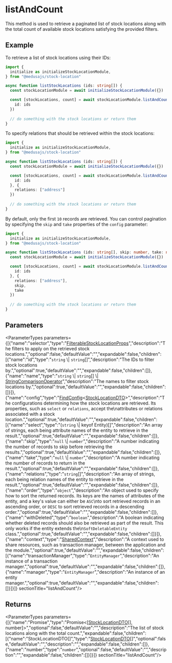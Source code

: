 
# listAndCount

This method is used to retrieve a paginated list of stock locations along with the total count of available stock locations satisfying the provided filters.

## Example

To retrieve a list of stock locations using their IDs:

```ts
import { 
  initialize as initializeStockLocationModule,
} from "@medusajs/stock-location"

async function listStockLocations (ids: string[]) {
  const stockLocationModule = await initializeStockLocationModule({})

  const [stockLocations, count] = await stockLocationModule.listAndCount({
    id: ids
  })
  
  // do something with the stock locations or return them
}
```

To specify relations that should be retrieved within the stock locations:

```ts
import { 
  initialize as initializeStockLocationModule,
} from "@medusajs/stock-location"

async function listStockLocations (ids: string[]) {
  const stockLocationModule = await initializeStockLocationModule({})

  const [stockLocations, count] = await stockLocationModule.listAndCount({
    id: ids
  }, {
    relations: ["address"]
  })
  
  // do something with the stock locations or return them
}
```

By default, only the first `10` records are retrieved. You can control pagination by specifying the `skip` and `take` properties of the `config` parameter:

```ts
import { 
  initialize as initializeStockLocationModule,
} from "@medusajs/stock-location"

async function listStockLocations (ids: string[], skip: number, take: number) {
  const stockLocationModule = await initializeStockLocationModule({})

  const [stockLocations, count] = await stockLocationModule.listAndCount({
    id: ids
  }, {
    relations: ["address"],
    skip,
    take
  })
  
  // do something with the stock locations or return them
}
```

## Parameters

<ParameterTypes parameters={[{"name":"selector","type":"[FilterableStockLocationProps](../../interfaces/stock_location.FilterableStockLocationProps.mdx)","description":"The filters to apply on the retrieved stock locations.","optional":false,"defaultValue":"","expandable":false,"children":[{"name":"id","type":"`string` \\| `string`[]","description":"The IDs to filter stock locations by.","optional":true,"defaultValue":"","expandable":false,"children":[]},{"name":"name","type":"`string` \\| `string`[] \\| [StringComparisonOperator](../../interfaces/stock_location.StringComparisonOperator.mdx)","description":"The names to filter stock locations by.","optional":true,"defaultValue":"","expandable":false,"children":[]}]},{"name":"config","type":"[FindConfig](../../interfaces/stock_location.FindConfig.mdx)&#60;[StockLocationDTO](../../types/stock_location.StockLocationDTO.mdx)&#62;","description":"The configurations determining how the stock locations are retrieved. Its properties, such as `select` or `relations`, accept the\nattributes or relations associated with a stock location.","optional":true,"defaultValue":"","expandable":false,"children":[{"name":"select","type":"(`string` \\| keyof Entity)[]","description":"An array of strings, each being attribute names of the entity to retrieve in the result.","optional":true,"defaultValue":"","expandable":false,"children":[]},{"name":"skip","type":"`null` \\| `number`","description":"A number indicating the number of records to skip before retrieving the results.","optional":true,"defaultValue":"","expandable":false,"children":[]},{"name":"take","type":"`null` \\| `number`","description":"A number indicating the number of records to return in the result.","optional":true,"defaultValue":"","expandable":false,"children":[]},{"name":"relations","type":"`string`[]","description":"An array of strings, each being relation names of the entity to retrieve in the result.","optional":true,"defaultValue":"","expandable":false,"children":[]},{"name":"order","type":"`object`","description":"An object used to specify how to sort the returned records. Its keys are the names of attributes of the entity, and a key's value can either be `ASC`\nto sort retrieved records in an ascending order, or `DESC` to sort retrieved records in a descending order.","optional":true,"defaultValue":"","expandable":false,"children":[]},{"name":"withDeleted","type":"`boolean`","description":"A boolean indicating whether deleted records should also be retrieved as part of the result. This only works if the entity extends the\n`SoftDeletableEntity` class.","optional":true,"defaultValue":"","expandable":false,"children":[]}]},{"name":"context","type":"[SharedContext](../../interfaces/stock_location.SharedContext.mdx)","description":"A context used to share resources, such as transaction manager, between the application and the module.","optional":true,"defaultValue":"","expandable":false,"children":[{"name":"transactionManager","type":"`EntityManager`","description":"An instance of a transaction manager.","optional":true,"defaultValue":"","expandable":false,"children":[]},{"name":"manager","type":"`EntityManager`","description":"An instance of an entity manager.","optional":true,"defaultValue":"","expandable":false,"children":[]}]}]}  sectionTitle="listAndCount"/>

## Returns

<ParameterTypes parameters={[{"name":"Promise","type":"Promise&#60;[[StockLocationDTO](../../types/stock_location.StockLocationDTO.mdx)[], number]&#62;","optional":false,"defaultValue":"","description":"The list of stock locations along with the total count.","expandable":false,"children":[{"name":"StockLocationDTO[]","type":"[StockLocationDTO](../../types/stock_location.StockLocationDTO.mdx)[]","optional":false,"defaultValue":"","description":"","expandable":false,"children":[]},{"name":"number","type":"`number`","optional":false,"defaultValue":"","description":"","expandable":false,"children":[]}]}]}  sectionTitle="listAndCount"/>
